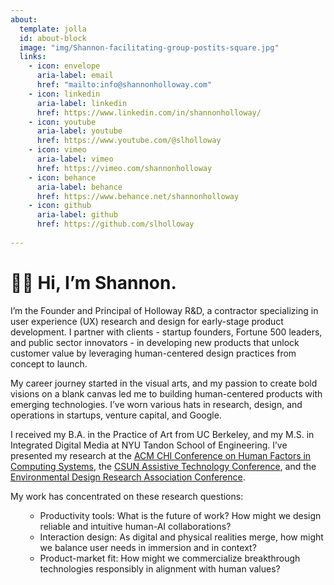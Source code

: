```yaml
---
about:
  template: jolla
  id: about-block
  image: "img/Shannon-facilitating-group-postits-square.jpg"
  links:
    - icon: envelope
      aria-label: email
      href: "mailto:info@shannonholloway.com"  
    - icon: linkedin
      aria-label: linkedin
      href: https://www.linkedin.com/in/shannonholloway/
    - icon: youtube
      aria-label: youtube
      href: https://www.youtube.com/@slholloway
    - icon: vimeo
      aria-label: vimeo
      href: https://vimeo.com/shannonholloway
    - icon: behance
      aria-label: behance
      href: https://www.behance.net/shannonholloway
    - icon: github
      aria-label: github
      href: https://github.com/slholloway  
      
---
```

::: {#about-block}
:::
# 👋🏼  Hi, I'm Shannon.

I’m the Founder and Principal of Holloway R&D, a contractor specializing in user experience (UX) research and design for early-stage product development. I partner with clients - startup founders, Fortune 500 leaders, and public sector innovators - in developing new products that unlock customer value by leveraging human-centered design practices from concept to launch.

My career journey started in the visual arts, and my passion to create bold visions on a blank canvas led me to building human-centered products with emerging technologies. I've worn various hats in research, design, and operations in startups, venture capital, and Google.

I received my B.A. in the Practice of Art from UC Berkeley, and my M.S. in Integrated Digital Media at NYU Tandon School of Engineering. I’ve presented my research at the <a href="https://dl.acm.org/doi/10.1145/3290607.3312882">ACM CHI Conference on Human Factors in Computing Systems</a>, the <a href="https://www.csun.edu/cod/conference/sessions/2021/index.php/public/presentations/view/1082">CSUN Assistive Technology Conference</a>, and the <a href="https://www.edra.org/page/Proceedings_TOC">Environmental Design Research Association Conference</a>.

My work has concentrated on these research questions:<ul>
- Productivity tools: What is the future of work? How might we design reliable and intuitive human-AI collaborations?
- Interaction design: As digital and physical realities merge, how might we balance user needs in immersion and in context?
- Product-market fit: How might we commercialize breakthrough technologies responsibly in alignment with human values?
</ul>
